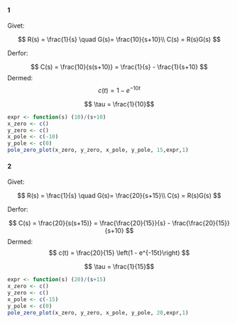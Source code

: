#### 1

Givet: 

$$
R(s) = \frac{1}{s} \quad G(s)= \frac{10}{s+10}\\
C(s) = R(s)G(s)
$$


Derfor:

$$ 
C(s) = \frac{10}{s(s+10)} = \frac{1}{s} - \frac{1}{s+10}
$$
Dermed:
$$ c(t) = 1 - e^{-10t} $$

$$ \tau = \frac{1}{10}$$

```r
expr <- function(s) (10)/(s+10)
x_zero <- c()
y_zero <- c()
x_pole <- c(-10)
y_pole <- c(0)
pole_zero_plot(x_zero, y_zero, x_pole, y_pole, 15,expr,1)
```



#### 2

Givet: 

$$
R(s) = \frac{1}{s} \quad G(s)= \frac{20}{s+15}\\
C(s) = R(s)G(s)
$$



Derfor:

$$ 
C(s) = \frac{20}{s(s+15)} = \frac{\frac{20}{15}}{s} - \frac{\frac{20}{15}}{s+10}
$$
Dermed:
$$ c(t) = \frac{20}{15} \left(1 - e^{-15t}\right) $$

$$ \tau = \frac{1}{15}$$

```r
expr <- function(s) (20)/(s+15)
x_zero <- c()
y_zero <- c()
x_pole <- c(-15)
y_pole <- c(0)
pole_zero_plot(x_zero, y_zero, x_pole, y_pole, 20,expr,1)

```